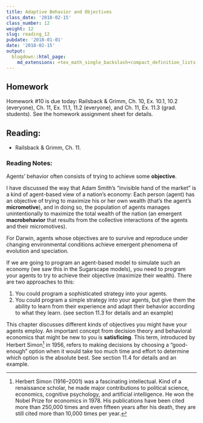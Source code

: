 ```yaml
---
title: Adaptive Behavior and Objectives
class_date: '2018-02-15'
class_number: 12
weight: 12
slug: reading_12
pubdate: '2018-01-01'
date: '2018-02-15'
output:
  blogdown::html_page:
    md_extensions: +tex_math_single_backslash+compact_definition_lists
---
```

## Homework

Homework #10 is due today: Railsback & Grimm, Ch. 10, Ex. 10.1, 10.2 (everyone), Ch. 11, Ex. 11.1, 11.2 (everyone), and Ch. 11, Ex. 11.3 (grad. students). See the homework assignment sheet for details.

## Reading:

* Railsback & Grimm, Ch. 11.

### Reading Notes:

Agents' behavior often consists of trying to achieve some **objective**.

I have discussed the way that Adam Smith's "invisible hand of the market" is a kind of agent-based view of a nation's economy: Each person (agent) has an objective of trying to maximize his or her own wealth (that's the agent's **micromotive**), and in doing so, the population of agents manages unintentionally to maximize the total wealth of the nation (an emergent **macrobehavior** that results from the collective interactions of the agents and their micromotives). 

For Darwin, agents whose objectives are to survive and reproduce under changing environmental conditions achieve emergent phenomena of evolution and speciation.

If we are going to program an agent-based model to simulate such an economy (we saw this in the Sugarscape models), you need to program your agents to try to achieve their objective (maximize their wealth). There are two approaches to this:

1. You could program a sophisticated strategy into your agents.
1. You could program a simple strategy into your agents, but give them the ability to learn from their experience and adapt their behavior according to what they learn. (see section 11.3 for details and an example)

This chapter discusses different kinds of objectives you might have your agents employ. An important concept from decision theory and behavioral economics that might be new to you is **satisficing**. This term, introduced by Herbert Simon[^1] in 1956, refers to making decisions by choosing a "good-enough" option when it would take too much time and effort to determine which option is the absolute best. See section 11.4 for details and an example.

[^1]: Herbert Simon (1916--2001) was a fascinating intellectual. Kind of a renaissance scholar, he made major contributions to political science, economics, cognitive psychology, and artificial intelligence. He won the Nobel Prize for economics in 1978. His publications have been cited more than 250,000 times and even fifteen years after his death, they are still cited more than 10,000 times per year.
